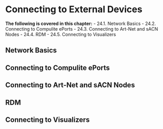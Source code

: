 # Connecting to External Devices


**The following is covered in this chapter:**
- 24.1. Network Basics
- 24.2. Connecting to Compulite ePorts
- 24.3. Connecting to Art-Net and sACN Nodes
- 24.4. RDM
- 24.5. Connecting to Visualizers


## Network Basics
## Connecting to Compulite ePorts
## Connecting to Art-Net and sACN Nodes
## RDM
## Connecting to Visualizers